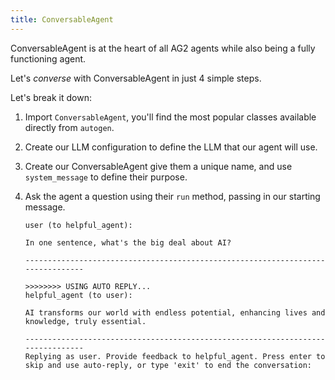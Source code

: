 ```yaml
---
title: ConversableAgent
---
```


ConversableAgent is at the heart of all AG2 agents while also being a fully functioning agent.

Let's *converse* with ConversableAgent in just 4 simple steps.


<Example/>

Let's break it down:

1. Import `ConversableAgent`, you'll find the most popular classes available directly from `autogen`.

2. Create our LLM configuration to define the LLM that our agent will use.

3. Create our ConversableAgent give them a unique name, and use `system_message` to define their purpose.

4. Ask the agent a question using their `run` method, passing in our starting message.

    ```console
    user (to helpful_agent):

    In one sentence, what's the big deal about AI?

    --------------------------------------------------------------------------------

    >>>>>>>> USING AUTO REPLY...
    helpful_agent (to user):

    AI transforms our world with endless potential, enhancing lives and knowledge, truly essential.

    --------------------------------------------------------------------------------
    Replying as user. Provide feedback to helpful_agent. Press enter to skip and use auto-reply, or type 'exit' to end the conversation:
    ```
